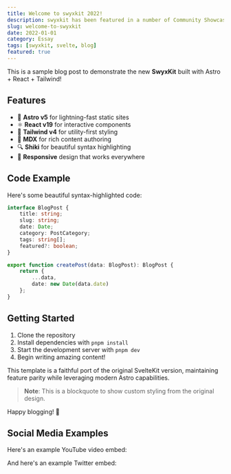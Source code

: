 ```yaml
---
title: Welcome to swyxkit 2022!
description: swyxkit has been featured in a number of Community Showcases and discussions! we take feedback and ship quick.
slug: welcome-to-swyxkit
date: 2022-01-01
category: Essay
tags: [swyxkit, svelte, blog]
featured: true
---
```



This is a sample blog post to demonstrate the new **SwyxKit** built with Astro + React + Tailwind!

## Features

- 🚀 **Astro v5** for lightning-fast static sites
- ⚛️ **React v19** for interactive components
- 🎨 **Tailwind v4** for utility-first styling
- 📝 **MDX** for rich content authoring
- 🔍 **Shiki** for beautiful syntax highlighting
- 📱 **Responsive** design that works everywhere

## Code Example

Here's some beautiful syntax-highlighted code:

```typescript
interface BlogPost {
	title: string;
	slug: string;
	date: Date;
	category: PostCategory;
	tags: string[];
	featured?: boolean;
}

export function createPost(data: BlogPost): BlogPost {
	return {
		...data,
		date: new Date(data.date)
	};
}
```

## Getting Started

1. Clone the repository
2. Install dependencies with `pnpm install`
3. Start the development server with `pnpm dev`
4. Begin writing amazing content!

This template is a faithful port of the original SvelteKit version, maintaining feature parity while leveraging modern Astro capabilities.

> **Note**: This is a blockquote to show custom styling from the original design.

Happy blogging! 🎉

## Social Media Examples

Here's an example YouTube video embed:

<YouTubeEmbedAstro videoId="dQw4w9WgXcQ" />

And here's an example Twitter embed:

<TwitterEmbedAstro tweetId="1519495982723084290" />

